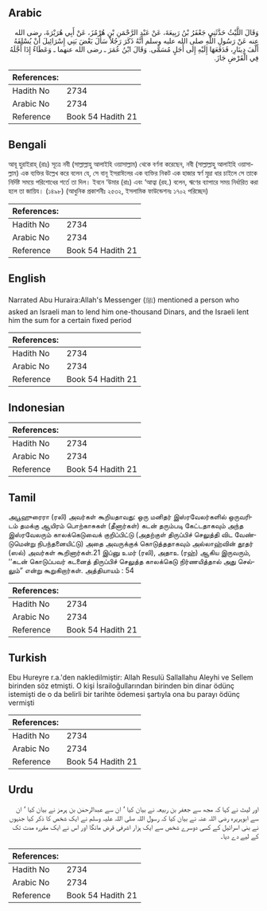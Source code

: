 ## Arabic


<div dir="rtl" lang="ar" style={{fontSize:'larger',backgroundColor:'#f8f9fa',padding:20}}>
وَقَالَ اللَّيْثُ حَدَّثَنِي جَعْفَرُ بْنُ رَبِيعَةَ، عَنْ عَبْدِ الرَّحْمَنِ بْنِ هُرْمُزَ، عَنْ أَبِي هُرَيْرَةَ، رضى الله عنه عَنْ رَسُولِ اللَّهِ صلى الله عليه وسلم أَنَّهُ ذَكَرَ رَجُلاً سَأَلَ بَعْضَ بَنِي إِسْرَائِيلَ أَنْ يُسْلِفَهُ أَلْفَ دِينَارِ، فَدَفَعَهَا إِلَيْهِ إِلَى أَجَلٍ مُسَمًّى‏.‏ وَقَالَ ابْنُ عُمَرَ ـ رضى الله عنهما ـ وَعَطَاءٌ إِذَا أَجَّلَهُ فِي الْقَرْضِ جَازَ‏.‏
</div>
<div style={{backgroundColor:'#f8f9fa',padding:20, marginBottom: 10}}><table> <thead> <tr> <th>References:</th> <th></th> </tr> </thead> <tbody><tr><td>Hadith No</td><td>2734</td></tr><tr><td>Arabic No</td><td>2734</td></tr><tr><td>Reference</td><td>Book 54 Hadith 21</td></tr></tbody></table></div>

## Bengali


<div dir="ltr" lang="bn" style={{fontSize:'larger',backgroundColor:'#f8f9fa',padding:20}}>
আবূ হুরাইরাহ্ (রাঃ) সূত্রে নবী (সাল্লাল্লাহু আলাইহি ওয়াসাল্লাম) থেকে বর্ণনা করেছেন, নবী (সাল্লাল্লাহু আলাইহি ওয়াসাল্লাম) এক ব্যক্তির উল্লেখ করে বলেন যে, সে বানূ ইসরাঈলের এক ব্যক্তির নিকট এক হাজার স্বর্ণ মুদ্রা ধার চাইলে সে তাকে নির্দিষ্ট সময়ে পরিশোধের শর্তে তা দিল। ইবনে ‘উমার (রাঃ) এবং ‘আত্বা (রহ.) বলেন, ঋণের ব্যাপারে সময় নির্ধারিত করা হলে তা জায়িয। (১৪৯৮) (আধুনিক প্রকাশনীঃ ২৫৩২, ইসলামিক ফাউন্ডেশনঃ ১৭০২ পরিচ্ছেদ)
</div>
<div style={{backgroundColor:'#f8f9fa',padding:20, marginBottom: 10}}><table> <thead> <tr> <th>References:</th> <th></th> </tr> </thead> <tbody><tr><td>Hadith No</td><td>2734</td></tr><tr><td>Arabic No</td><td>2734</td></tr><tr><td>Reference</td><td>Book 54 Hadith 21</td></tr></tbody></table></div>

## English


<div dir="ltr" lang="en" style={{fontSize:'larger',backgroundColor:'#f8f9fa',padding:20}}>
Narrated Abu Huraira:Allah's Messenger (ﷺ) mentioned a person who asked an Israeli man to lend him one-thousand Dinars, and the Israeli lent him the sum for a certain fixed period
</div>
<div style={{backgroundColor:'#f8f9fa',padding:20, marginBottom: 10}}><table> <thead> <tr> <th>References:</th> <th></th> </tr> </thead> <tbody><tr><td>Hadith No</td><td>2734</td></tr><tr><td>Arabic No</td><td>2734</td></tr><tr><td>Reference</td><td>Book 54 Hadith 21</td></tr></tbody></table></div>

## Indonesian


<div dir="ltr" lang="id" style={{fontSize:'larger',backgroundColor:'#f8f9fa',padding:20}}>

</div>
<div style={{backgroundColor:'#f8f9fa',padding:20, marginBottom: 10}}><table> <thead> <tr> <th>References:</th> <th></th> </tr> </thead> <tbody><tr><td>Hadith No</td><td>2734</td></tr><tr><td>Arabic No</td><td>2734</td></tr><tr><td>Reference</td><td>Book 54 Hadith 21</td></tr></tbody></table></div>

## Tamil


<div dir="ltr" lang="ta" style={{fontSize:'larger',backgroundColor:'#f8f9fa',padding:20}}>
அபூஹுரைரா (ரலி) அவர்கள் கூறியதாவது: ஒரு மனிதர் இஸ்ரவேலர்களில் ஒருவரிடம் தமக்கு ஆயிரம் பொற்காசுகள் (தீனார்கள்) கடன் தரும்படி கேட்டதாகவும் அந்த இஸ்ரவேலரும் காலக்கெடுவைக் குறிப்பிட்டு (அதற்குள் திருப்பிச் செலுத்தி விட வேண்டுமென்று நிபந்தனையிட்டு) அதை அவருக்குக் கொடுத்ததாகவும் அல்லாஹ்வின் தூதர் (ஸல்) அவர்கள் கூறினார்கள்.21 இப்னு உமர் (ரலி), அதாஉ (ரஹ்) ஆகிய இருவரும், ‘‘கடன் கொடுப்பவர் கடனைத் திருப்பிச் செலுத்த காலக்கெடு நிர்ணயித்தால் அது செல்லும்” என்று கூறுகிறார்கள். அத்தியாயம் : 54
</div>
<div style={{backgroundColor:'#f8f9fa',padding:20, marginBottom: 10}}><table> <thead> <tr> <th>References:</th> <th></th> </tr> </thead> <tbody><tr><td>Hadith No</td><td>2734</td></tr><tr><td>Arabic No</td><td>2734</td></tr><tr><td>Reference</td><td>Book 54 Hadith 21</td></tr></tbody></table></div>

## Turkish


<div dir="ltr" lang="tr" style={{fontSize:'larger',backgroundColor:'#f8f9fa',padding:20}}>
Ebu Hureyre r.a.'den nakledilmiştir: Allah Resulü Sallallahu Aleyhi ve Sellem birinden söz etmişti. O kişi İsrailoğullarından birinden bin dinar ödünç istemişti de o da belirli bir tarihte ödemesi şartıyla ona bu parayı ödünç vermişti
</div>
<div style={{backgroundColor:'#f8f9fa',padding:20, marginBottom: 10}}><table> <thead> <tr> <th>References:</th> <th></th> </tr> </thead> <tbody><tr><td>Hadith No</td><td>2734</td></tr><tr><td>Arabic No</td><td>2734</td></tr><tr><td>Reference</td><td>Book 54 Hadith 21</td></tr></tbody></table></div>

## Urdu


<div dir="rtl" lang="ur" style={{fontSize:'larger',backgroundColor:'#f8f9fa',padding:20}}>
اور لیث نے کہا کہ مجھ سے جعفر بن ربیعہ نے بیان کیا ‘ ان سے عبدالرحمٰن بن ہرمز نے بیان کیا ‘ ان سے ابوہریرہ رضی اللہ عنہ نے بیان کیا کہ رسول اللہ صلی اللہ علیہ وسلم نے ایک شخص کا ذکر کیا جنہوں نے بنی اسرائیل کے کسی دوسرے شخص سے ایک ہزار اشرفی قرض مانگا اور اس نے ایک مقررہ مدت تک کے لیے دے دیا۔
</div>
<div style={{backgroundColor:'#f8f9fa',padding:20, marginBottom: 10}}><table> <thead> <tr> <th>References:</th> <th></th> </tr> </thead> <tbody><tr><td>Hadith No</td><td>2734</td></tr><tr><td>Arabic No</td><td>2734</td></tr><tr><td>Reference</td><td>Book 54 Hadith 21</td></tr></tbody></table></div>